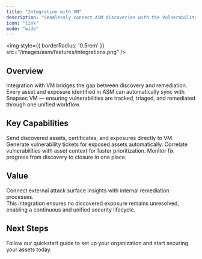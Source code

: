 ```yaml
---
title: "Integration with VM"
description: "Seamlessly connect ASM discoveries with the Vulnerability Management module for unified remediation."
icon: "link"
mode: "wide"
---
```


<img
  style={{ borderRadius: '0.5rem' }}
  src="/images/asm/features/integrations.png"
/>

## Overview

Integration with VM bridges the gap between discovery and remediation.  
Every asset and exposure identified in ASM can automatically sync with Snapsec VM — ensuring vulnerabilities are tracked, triaged, and remediated through one unified workflow.

## Key Capabilities

<Columns cols={2}>
  <Card title="Unified Data Pipeline" icon="merge">
    Send discovered assets, certificates, and exposures directly to VM.
  </Card>
  <Card title="Auto Ticket Creation" icon="ticket">
    Generate vulnerability tickets for exposed assets automatically.
  </Card>
  <Card title="Cross-Module Correlation" icon="link">
    Correlate vulnerabilities with asset context for faster prioritization.
  </Card>
  <Card title="Centralized Remediation Tracking" icon="clipboard-check">
    Monitor fix progress from discovery to closure in one place.
  </Card>
</Columns>

## Value

Connect external attack surface insights with internal remediation processes.  
This integration ensures no discovered exposure remains unresolved, enabling a continuous and unified security lifecycle.

## Next Steps

<Card title="Explore Live Demo Now" icon="arrow-right" href="https://suite.snapsec.co/demo">
  Follow our quickstart guide to set up your organization and start securing your assets today.
</Card>
